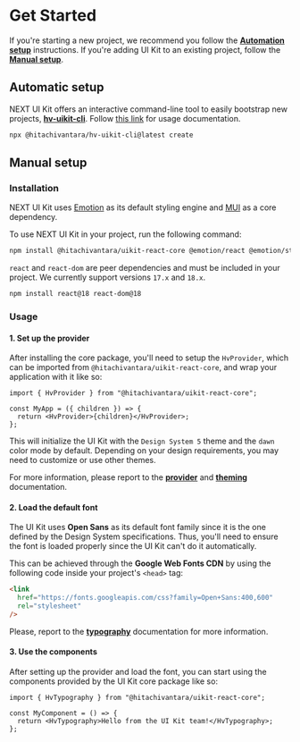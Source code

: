 
<Meta title="Overview/Get Started" />

# Get Started

If you're starting a new project, we recommend you follow the [**Automation setup**](#automatic-setup) instructions.
If you're adding UI Kit to an existing project, follow the [**Manual setup**](#manual-setup).

## Automatic setup

NEXT UI Kit offers an interactive command-line tool to easily bootstrap new projects, [**hv-uikit-cli**](https://github.com/lumada-design/hv-uikit-react/tree/master/packages/cli/).
Follow [this link](https://github.com/lumada-design/hv-uikit-react/tree/master/packages/cli/#usage) for usage documentation.

```sh
npx @hitachivantara/hv-uikit-cli@latest create
```

## Manual setup

### Installation

NEXT UI Kit uses [Emotion](https://emotion.sh/) as its default styling engine and [MUI](https://mui.com/) as a core dependency.

To use NEXT UI Kit in your project, run the following command:

```sh
npm install @hitachivantara/uikit-react-core @emotion/react @emotion/styled @mui/material
```

`react` and `react-dom` are peer dependencies and must be included in your project. We currently support versions `17.x` and `18.x`.

```sh
npm install react@18 react-dom@18
```

### Usage

#### 1. Set up the provider

After installing the core package, you'll need to setup the `HvProvider`, which can be imported from `@hitachivantara/uikit-react-core`,
and wrap your application with it like so:

```tsx
import { HvProvider } from "@hitachivantara/uikit-react-core";

const MyApp = ({ children }) => {
  return <HvProvider>{children}</HvProvider>;
};
```

This will initialize the UI Kit with the `Design System 5` theme and the `dawn` color mode by default. Depending on your design requirements, you may need to customize or use other themes.

For more information, please report to the [**provider**](./?path=/docs/guides-provider--docs#provider)
and [**theming**](./?path=/docs/guides-theming--docs#theming) documentation.

#### 2. Load the default font

The UI Kit uses **Open Sans** as its default font family since it is the one defined by the Design System specifications. Thus, you'll need to ensure the font
is loaded properly since the UI Kit can't do it automatically.

This can be achieved through the **Google Web Fonts CDN** by using the following code inside your project's `<head>` tag:

```html
<link
  href="https://fonts.googleapis.com/css?family=Open+Sans:400,600"
  rel="stylesheet"
/>
```

Please, report to the [**typography**](./?path=/docs/foundation-typography--docs) documentation for more information.

#### 3. Use the components

After setting up the provider and load the font, you can start using the components provided by the UI Kit core package like so:

```tsx
import { HvTypography } from "@hitachivantara/uikit-react-core";

const MyComponent = () => {
  return <HvTypography>Hello from the UI Kit team!</HvTypography>;
};
```
